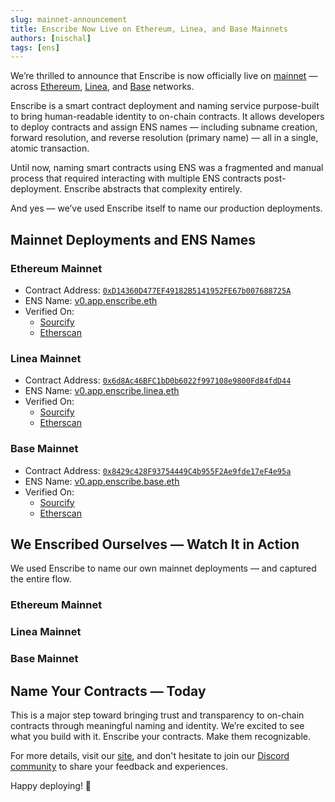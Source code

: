 ```yaml
---
slug: mainnet-announcement
title: Enscribe Now Live on Ethereum, Linea, and Base Mainnets
authors: [nischal]
tags: [ens]
---
```


We’re thrilled to announce that Enscribe is now officially live on [mainnet](/docs/introduction/supported-networks) — across [Ethereum](https://etherscan.io/address/0xD14360D477EF49182B5141952FE67b007688725A), 
[Linea](https://lineascan.build/address/0x6d8Ac46BFC1bD0b6022f997108e9800Fd84fdD44), and [Base](https://basescan.org/address/0x8429c428F93754449C4b955F2Ae9fde17eF4e95a) networks.


Enscribe is a smart contract deployment and naming service purpose-built to bring human-readable identity to on-chain contracts. It allows developers to deploy 
contracts and assign ENS names — including subname creation, forward resolution, and reverse resolution (primary name) — all in a single, atomic transaction.

Until now, naming smart contracts using ENS was a fragmented and manual process that required interacting with multiple ENS contracts post-deployment. Enscribe abstracts that complexity entirely.

And yes — we’ve used Enscribe itself to name our production deployments.

## Mainnet Deployments and ENS Names

### Ethereum Mainnet

- Contract Address: [`0xD14360D477EF49182B5141952FE67b007688725A`](https://etherscan.io/address/0xD14360D477EF49182B5141952FE67b007688725A)
- ENS Name: [v0.app.enscribe.eth](https://app.ens.domains/v0.app.enscribe.eth)
- Verified On:
	- [Sourcify](https://repo.sourcify.dev/1/0xD14360D477EF49182B5141952FE67b007688725A)
	- [Etherscan](ttps://etherscan.io/address/0xD14360D477EF49182B5141952FE67b007688725A#code)


### Linea Mainnet

- Contract Address: [`0x6d8Ac46BFC1bD0b6022f997108e9800Fd84fdD44`](https://lineascan.build/address/0x6d8Ac46BFC1bD0b6022f997108e9800Fd84fdD44)
- ENS Name: [v0.app.enscribe.linea.eth](https://names.linea.build/v0.app.enscribe.linea.eth)
- Verified On:
	- [Sourcify](https://repo.sourcify.dev/59144/0x6d8Ac46BFC1bD0b6022f997108e9800Fd84fdD44)
	- [Etherscan](https://lineascan.build/address/0x6d8Ac46BFC1bD0b6022f997108e9800Fd84fdD44#code)


### Base Mainnet

- Contract Address: [`0x8429c428F93754449C4b955F2Ae9fde17eF4e95a`](https://basescan.org/address/0x8429c428F93754449C4b955F2Ae9fde17eF4e95a)
- ENS Name: [v0.app.enscribe.base.eth](https://app.ens.domains/v0.app.enscribe.base.eth)
- Verified On:
	- [Sourcify](https://repo.sourcify.dev/8453/0x8429c428F93754449C4b955F2Ae9fde17eF4e95a)
	- [Etherscan](https://basescan.org/address/0x8429c428F93754449C4b955F2Ae9fde17eF4e95a#code)

## We Enscribed Ourselves — Watch It in Action

We used Enscribe to name our own mainnet deployments — and captured the entire flow.

### Ethereum Mainnet

<ReactPlayer controls url='https://youtu.be/OfODHzEFDOc' />

### Linea Mainnet

<ReactPlayer controls url='https://youtu.be/tesUN23Zfvg' />

### Base Mainnet

<ReactPlayer controls url='https://youtu.be/4xItoT6yA18' />

## Name Your Contracts — Today

This is a major step toward bringing trust and transparency to on-chain contracts through meaningful naming and identity. We’re excited to see what you build with it.
Enscribe your contracts. Make them recognizable.

For more details, visit our [site](https://www.enscribe.xyz/), and don't hesitate to join our [Discord community](https://discord.gg/8QUMMdS5GY) to share your feedback and experiences.

Happy deploying! 🚀